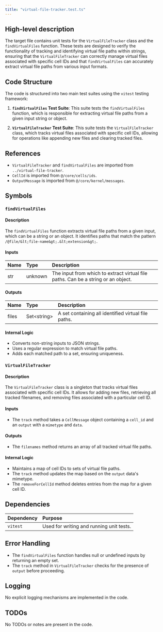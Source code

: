 ```yaml
---
title: "virtual-file-tracker.test.ts"
---
```


## High-level description

The target file contains unit tests for the `VirtualFileTracker` class and the `findVirtualFiles` function. These tests are designed to verify the functionality of tracking and identifying virtual file paths within strings, ensuring that the `VirtualFileTracker` can correctly manage virtual files associated with specific cell IDs and that `findVirtualFiles` can accurately extract virtual file paths from various input formats.

## Code Structure

The code is structured into two main test suites using the `vitest` testing framework:

1. **`findVirtualFiles` Test Suite**: This suite tests the `findVirtualFiles` function, which is responsible for extracting virtual file paths from a given input string or object.

2. **`VirtualFileTracker` Test Suite**: This suite tests the `VirtualFileTracker` class, which tracks virtual files associated with specific cell IDs, allowing for operations like appending new files and clearing tracked files.

## References

- `VirtualFileTracker` and `findVirtualFiles` are imported from `../virtual-file-tracker`.
- `CellId` is imported from `@/core/cells/ids`.
- `OutputMessage` is imported from `@/core/kernel/messages`.

## Symbols

### `findVirtualFiles`
#### Description
The `findVirtualFiles` function extracts virtual file paths from a given input, which can be a string or an object. It identifies paths that match the pattern `/@file/&lt;file-name&gt;.&lt;extension&gt;`.

#### Inputs
| Name | Type | Description |
|:-----|:-----|:------------|
| str  | unknown | The input from which to extract virtual file paths. Can be a string or an object. |

#### Outputs
| Name | Type | Description |
|:-----|:-----|:------------|
| files | Set&lt;string&gt; | A set containing all identified virtual file paths. |

#### Internal Logic
- Converts non-string inputs to JSON strings.
- Uses a regular expression to match virtual file paths.
- Adds each matched path to a set, ensuring uniqueness.

### `VirtualFileTracker`
#### Description
The `VirtualFileTracker` class is a singleton that tracks virtual files associated with specific cell IDs. It allows for adding new files, retrieving all tracked filenames, and removing files associated with a particular cell ID.

#### Inputs
- The `track` method takes a `CellMessage` object containing a `cell_id` and an `output` with a `mimetype` and `data`.

#### Outputs
- The `filenames` method returns an array of all tracked virtual file paths.

#### Internal Logic
- Maintains a map of cell IDs to sets of virtual file paths.
- The `track` method updates the map based on the `output` data's mimetype.
- The `removeForCellId` method deletes entries from the map for a given cell ID.

## Dependencies

| Dependency | Purpose |
|:-----------|:--------|
| `vitest`   | Used for writing and running unit tests. |

## Error Handling

- The `findVirtualFiles` function handles null or undefined inputs by returning an empty set.
- The `track` method in `VirtualFileTracker` checks for the presence of `output` before proceeding.

## Logging

No explicit logging mechanisms are implemented in the code.

## TODOs

No TODOs or notes are present in the code.